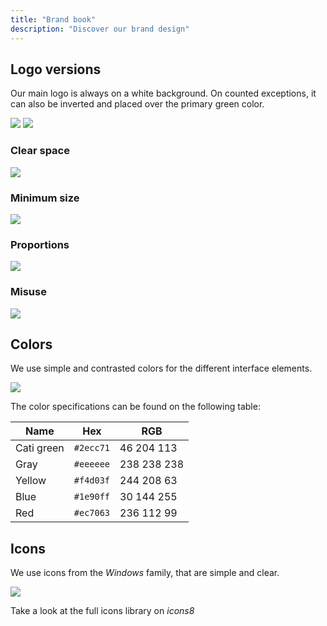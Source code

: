 ```yaml
---
title: "Brand book"
description: "Discover our brand design"
---
```


## Logo versions

Our main logo is always on a white background. On counted exceptions, it can also be inverted and placed over the primary green color. 

<img className="block dark:hidden" src="/images/brand-logos.png" />

<img className="hidden dark:block" src="/images/user_types_dark.png" />

### Clear space

<img className="block dark:hidden" src="/images/brand-clear-space.png" />

### Minimum size

<img className="block dark:hidden" src="/images/brand-min-size.png" />

### Proportions

<img className="block dark:hidden" src="/images/brand-proportions.png" />

### Misuse

<img className="block dark:hidden" src="/images/brand-misuse.png" />


## Colors

We use simple and contrasted colors for the different interface elements. 

<img className="block dark:hidden" src="/images/brand-colors.png" />

The color specifications can be found on the following table:

| Name | Hex | RGB |
| -------- | --------- | ------------ |
| Cati green     | `#2ecc71` | 46 204 113 |
| Gray      | `#eeeeee` | 238 238 238 |
| Yellow   | `#f4d03f` | 244 208 63 |
| Blue   | `#1e90ff` | 30 144 255 |
| Red  | `#ec7063` | 236 112 99 |


## Icons

We use icons from the _Windows_ family, that are simple and clear. 

<img className="block dark:hidden" src="/images/brand-icons.png" />

Take a look at the full icons library on _icons8_


